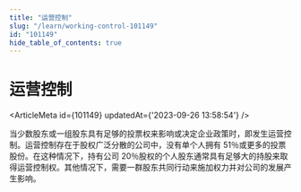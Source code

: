 ```yaml
---
title: "运营控制"
slug: "/learn/working-control-101149"
id: "101149"
hide_table_of_contents: true
---
```



# 运营控制

<ArticleMeta id={101149} updatedAt={'2023-09-26 13:58:54'} />
<div className='border-solid border-b border-t-0 my-4 border-[var(--ifm-color-gray-300)]' />

当少数股东或一组股东具有足够的投票权来影响或决定企业政策时，即发生运营控制。运营控制存在于股权广泛分散的公司中，没有单个人拥有 51％或更多的投票股份。在这种情况下，持有公司 20％股权的个人股东通常具有足够大的持股来取得运营控制权。其他情况下，需要一群股东共同行动来施加权力并对公司的发展产生影响。
